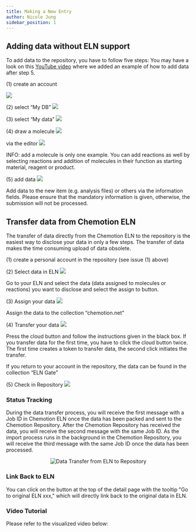 ```yaml
---
title: Making a New Entry
author: Nicole Jung
sidebar_position: 1
---
```



## Adding data without ELN support

To add data to the repository, you have to follow five steps:
You may have a look on this [YouTube video](https://youtu.be/TSAuiqdkM4Y) where we added an example of how to add data after step 5.

(1) create an account

![](/img/docs/create-new-entry/3f837263-364d-48a6-871e-2166b9316f61_image_20191030-26466-8zfqg1.png)

(2) select “My DB”
![](/img/docs/create-new-entry/3f837263-364d-48a6-871e-2166b9316f61_image_20191030-26466-w4zyo.png)

(3) select “My data”
![](/img/docs/create-new-entry/3f837263-364d-48a6-871e-2166b9316f61_image_20191030-26466-11nwkpd.png)

(4) draw a molecule
![](/img/docs/create-new-entry/3f837263-364d-48a6-871e-2166b9316f61_image_20191030-26466-3ndp4i.png)

via the editor
![](/img/docs/create-new-entry/3f837263-364d-48a6-871e-2166b9316f61_image_20191030-26466-b0ung9.png)

INFO: add a molecule is only one example. You can add reactions as well by selecting reactions and addition of molecules in their function as starting material, reagent or product.

(5) add data
![](/img/docs/create-new-entry/3f837263-364d-48a6-871e-2166b9316f61_image_20191030-26466-18i61mi.png)

Add data to the new item (e.g. analysis files) or others via the information fields. Please ensure that the mandatory information is given, otherwise, the submission will not be processed.

## Transfer data from Chemotion ELN

The transfer of data directly from the Chemotion ELN to the repository is the easiest way to disclose your data in only a few steps. The transfer of data makes the time consuming upload of data obsolete.

(1) create a personal account in the repository (see issue (1) above)

(2) Select data in ELN
![](/img/docs/create-new-entry/3f837263-364d-48a6-871e-2166b9316f61_image_20191030-26466-rzerea.png)

Go to your ELN and select the data (data assigned to molecules or reactions) you want to disclose and select the assign to button.

(3) Assign your data
![](/img/docs/create-new-entry/3f837263-364d-48a6-871e-2166b9316f61_image_20191030-26466-1s4g0m0.png)

Assign the data to the collection “chemotion.net”

(4) Transfer your data
![](/img/docs/create-new-entry/3f837263-364d-48a6-871e-2166b9316f61_image_20191030-26466-6itukm.png)

Press the cloud button and follow the instructions given in the black box. If you transfer data for the first time, you have to click the cloud button twice. The first time creates a token to transfer data, the second click initiates the transfer.

If you return to your account in the repository, the data can be found in the collection “ELN Gate”

(5) Check in Repository
![](/img/docs/create-new-entry/3f837263-364d-48a6-871e-2166b9316f61_image_20191030-26466-919en8.png)

### Status Tracking

During the data transfer process, you will receive the first message with a Job ID in Chemotion ELN once the data has been packed and sent to the Chemotion Repository. After the Chemotion Repository has received the data, you will receive the second message with the same Job ID. As the import process runs in the background in the Chemotion Repository, you will receive the third message with the same Job ID once the data has been processed.

<p align="center">
  <img src={dataTransfer} alt="Data Transfer from ELN to Repository" />
</p>

### Link Back to ELN

You can click on the button at the top of the detail page with the tooltip "Go to original ELN xxx," which will directly link back to the original data in ELN.

### Video Tutorial

Please refer to the visualized video below:

<YouTubeFrame
  src="https://www.youtube-nocookie.com/embed/PMeDUJlISVI"
  title="Sync Dataset from LabIMotion Hub"
/>
